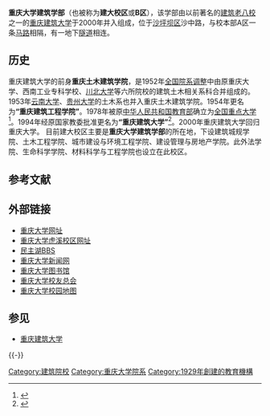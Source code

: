'''重庆大学建筑学部'''（也被称为'''建大校区'''或'''B区'''），该学部由以前著名的[[建筑老八校|建筑老八校]]之一的[[重庆建筑大学|重庆建筑大学]]于2000年并入组成，位于[[沙坪坝区|沙坪坝区]]沙中路，与校本部A区一条[[马路|马路]]相隔，有一地下[[隧道|隧道]]相连。

==历史==
重庆建筑大学的前身'''重庆土木建筑学院'''，是1952年[[全国院系调整|全国院系调整]]中由原重庆大学、西南工业专科学校、[[川北大学|川北大学]]等六所院校的建筑土木相关系科合并组成的。1953年[[云南大学|云南大学]]、[[贵州大学|贵州大学]]的土木系也并入重庆土木建筑学院。1954年更名为'''“重庆建筑工程学院”'''。1978年被原[[中华人民共和国教育部|中华人民共和国教育部]]确立为[[全国重点高等学校|全国重点大学]]<ref>{{cite web | url = http://www.uniuc.com/gaokao/show-89902-1.html | title = 1978年国务院确定的全国重点大学名单 | language = zh-hans | publisher = 大学城联盟 | accessdate = 2013-06-17 | archive-url = https://web.archive.org/web/20131203022553/http://www.uniuc.com/gaokao/show-89902-1.html | archive-date = 2013-12-03 | dead-url = yes }}</ref>。1994年经原国家教委批准更名为'''“重庆建筑大学”'''<ref>{{cite book | author = 张中 | title = 探索改革之路：重庆建筑大学办学纪实 | publisher = 重庆大学出版社,2002-08|isbn=7562427380 }}</ref>。2000年重庆建筑大学回归重庆大学。
目前建大校区主要是'''重庆大学建筑学部'''的所在地，下设建筑城规学院、土木工程学院、城市建设与环境工程学院、建设管理与房地产学院。此外法学院、生命科学学院、材料科学与工程学院也设立在此校区。

== 参考文献 ==
{{Reflist|2}}

== 外部链接 ==
{{Commonscat|Chongqing University}}
*[http://www.cqu.edu.cn/ 重庆大学网址] {{Webarchive|url=https://archive.is/20070727050935/http://international.cqu.edu.cn/index/index.aspx |date=2007-07-27 }}
*[http://huxi.cqu.edu.cn/ 重庆大学虎溪校区网址] {{Wayback|url=http://huxi.cqu.edu.cn/ |date=20210515035351 }}
*[https://web.archive.org/web/20110315055121/http://www.cqumzh.cn/ 民主湖BBS]
*[https://web.archive.org/web/20110301113454/http://news.cqu.edu.cn/news/ 重庆大学新闻网]
*[https://web.archive.org/web/20131202232305/http://lib.cqu.edu.cn/open/main.htm;jsessionid=F51827B29E2FABCA25081BFE61C2F020 重庆大学图书馆]
*[http://alumni.cqu.edu.cn/ 重庆大学校友总会] {{Wayback|url=http://alumni.cqu.edu.cn/ |date=20210515035355 }}
*[http://www.cqu.edu.cn/Channel/001-006/1/index.html 重庆大学校园地图] {{Wayback|url=http://www.cqu.edu.cn/Channel/001-006/1/index.html |date=20210416093056 }}

== 参见 ==
* [[重庆建筑大学|重庆建筑大学]]

{{-}}
{{重庆大学}}
[[Category:建筑院校|Category:建筑院校]]
[[Category:重庆大学院系|Category:重庆大学院系]]
[[Category:1929年創建的教育機構|Category:1929年創建的教育機構]]